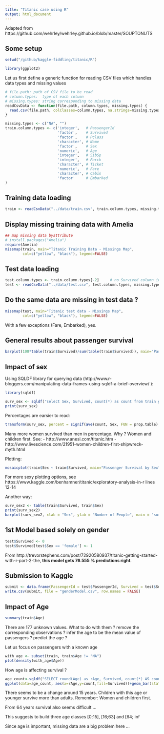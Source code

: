 ```yaml
---
title: "Titanic case using R"
output: html_document
---
```


Adapted from https://github.com/wehrley/wehrley.github.io/blob/master/SOUPTONUTS

Some setup
----------

```r

setwd("/github/kaggle-fiddling/titanic/R")

library(ggplot2)

```

Let us first define a generic function for reading CSV files which handles data types and missing values

```r

# file.path: path of CSV file to be read
# column.types:  type of each column
# missing.types: string corresponding to missing data
readCsvData <- function(file.path, column.types, missing.types) {
  read.csv(file.path, colClasses=column.types, na.strings=missing.types)
}

missing.types <- c("NA", "")
train.column.types <- c('integer',   # PassengerId
                        'factor',    # Survived 
                        'factor',    # Pclass
                        'character', # Name
                        'factor',    # Sex
                        'numeric',   # Age
                        'integer',   # SibSp
                        'integer',   # Parch
                        'character', # Ticket
                        'numeric',   # Fare
                        'character', # Cabin
                        'factor'     # Embarked
)
```

Training data loading
---------------------

```r
train <- readCsvData("../data/train.csv", train.column.types, missing.types)
```

Display missing training data with Amelia
-----------------------------------------

```r
## map missing data byattribute
# install.packages("Amelia")
require(Amelia)
missmap(train, main="Titanic Training Data - Missings Map", 
        col=c("yellow", "black"), legend=FALSE)
```

Test data loading
-----------------

```r
test.column.types <- train.column.types[-2]     # no Survived column in test.csv
test <- readCsvData("../data/test.csv", test.column.types, missing.types)
```

Do the same data are missing in test data ?
-------------------------------------------

```r
missmap(test, main="Titanic test data - Missings Map", 
        col=c("yellow", "black"), legend=FALSE)
```

With a few exceptions (Fare, Embarked), yes.
        
General results about passenger survival
----------------------------------------

```r
barplot(100*table(train$Survived)/sum(table(train$Survived)), main="Passenger survival %", names.arg=c("died", "survived"))        
```

Impact of sex
-------------

Using SQLDF library for querying data (http://www.r-bloggers.com/manipulating-data-frames-using-sqldf-a-brief-overview/ ):

```r
library(sqldf)

surv_sex <- sqldf("select Sex, Survived, count(*) as count from train group by Sex, Survived")
print(surv_sex)
```    

Percentages are earsier to read:

```r
transform(surv_sex, percent = signif(ave(count, Sex, FUN = prop.table), digits=2))
``` 

Many more women survived than men in percentage. Why ?
Women and children first.
See: 
- http://www.anesi.com/titanic.htm
- http://www.livescience.com/21951-women-children-first-shipwreck-myth.html

Plotting:

```r
mosaicplot(train$Sex ~ train$Survived, main="Passenger Survival by Sex")
```

For more sexy plotting options, see https://www.kaggle.com/benhamner/titanic/exploratory-analysis-in-r lines 12-14

Another way:

```r
surv_sex2 <- table(train$Survived, train$Sex)
print(surv_sex2)
barplot(surv_sex2, xlab = "Sex", ylab = "Number of People", main = "survived and deceased between male and female")
```

1st Model based solely on gender
--------------------------------

```r
test$Survived <- 0
test$Survived[test$Sex == 'female'] <- 1
```

From http://trevorstephens.com/post/72920580937/titanic-getting-started-with-r-part-2-the, **this model gets 76.555 % predictions right**.

Submission to Kaggle
--------------------

```r
submit <- data.frame(PassengerId = test$PassengerId, Survived = test$Survived)
write.csv(submit, file = "genderModel.csv", row.names = FALSE)
```


Impact of Age
-------------

```r
summary(train$Age)
```

There are 177 unknown values. What to do with them ? remove the corresponding observations ? infer the age to be the mean value of passengers ? predict the age ?

Let us focus on passengers with a known age

```r
with_age <- subset(train, train$Age != "NA")
plot(density(with_age$Age))

```

How age is affecting survival ?

```r
age_count<-sqldf("SELECT round(Age) as rAge, Survived, count(*) AS count FROM with_age GROUP BY age, Survived")
ggplot(data=age_count, aes(x=rAge,y=count,fill=Survived))+geom_bar(stat="identity")
```

There seems to be a change around 15 years. Children with this age or younger survive more than adults. Remember: Women and children first.

From 64 years survival also seems difficult ...

This suggests to build three age classes [0;15], [16;63] and [64; inf

Since age is important, missing data are a big problem here ...